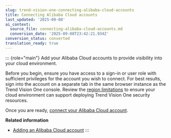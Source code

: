 ```yaml
---
slug: trend-vision-one-connecting-alibaba-cloud-accounts
title: Connecting Alibaba Cloud accounts
last_updated: '2025-09-08'
ai_context:
  source_file: connecting-alibaba-cloud-accounts.md
  conversion_date: '2025-09-08T23:42:21.934Z'
conversion_status: converted
translation_ready: true
---
```


::: {role="main"}
Add your Alibaba Cloud accounts to provide visibility into your cloud environment.

Before you begin, ensure you have access to a sign-in or user role with sufficient privileges for the account you wish to connect. For best results, sign into the account on a separate tab in the same browser instance as the Trend Vision One console. Review the [region limitations](alibaba-cloud-supported-regions.mdx) to ensure your cloud environment can support deploying Trend Vision One security resources.

Once you are ready, [connect your Alibaba Cloud account](adding-alibaba-cloud-account.mdx).

**Related information**

- [Adding an Alibaba Cloud account](adding-alibaba-cloud-account.md "Add and connect an Alibaba Cloud account to the Cloud Accounts app to allow Trend Vision One to provide security for your cloud assets.")
:::
